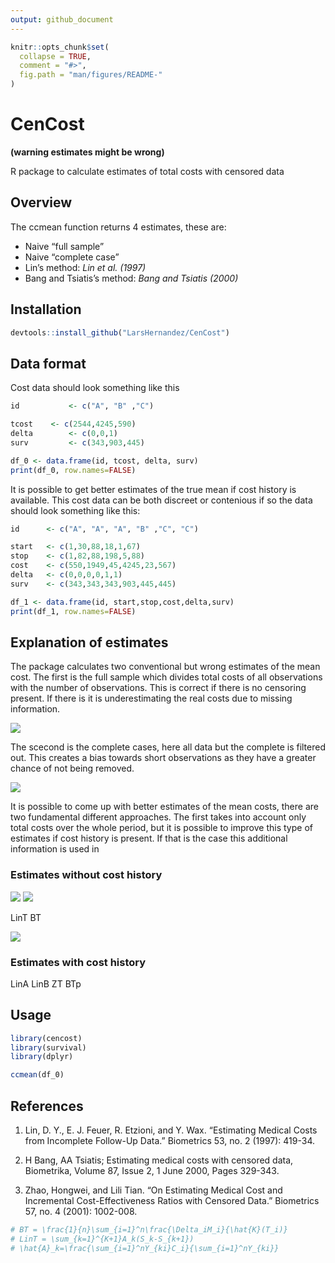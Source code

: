 ```yaml
---
output: github_document
---
```


<!-- README.md is generated from README.Rmd. Please edit that file -->

```r
knitr::opts_chunk$set(
  collapse = TRUE,
  comment = "#>",
  fig.path = "man/figures/README-"
)
```

# CenCost
**(warning estimates might be wrong)**

R package to calculate estimates of total costs with censored data




## Overview
The ccmean function returns 4 estimates, these are:

 - Naive "full sample"
 - Naive "complete case"
 - Lin's method: *Lin et al. (1997)*
 - Bang and Tsiatis's method: *Bang and Tsiatis (2000)*




## Installation
```r
devtools::install_github("LarsHernandez/CenCost")
```




## Data format
Cost data should look something like this
```r
id           <- c("A", "B" ,"C")

tcost    <- c(2544,4245,590)
delta        <- c(0,0,1)
surv         <- c(343,903,445)

df_0 <- data.frame(id, tcost, delta, surv)
print(df_0, row.names=FALSE)
```



It is possible to get better estimates of the true mean if cost history is available. This cost data can be both discreet or contenious
if so the data should look something like this:
```r
id      <- c("A", "A", "A", "B" ,"C", "C")

start   <- c(1,30,88,18,1,67)
stop    <- c(1,82,88,198,5,88)
cost    <- c(550,1949,45,4245,23,567)
delta   <- c(0,0,0,0,1,1)
surv    <- c(343,343,343,903,445,445)

df_1 <- data.frame(id, start,stop,cost,delta,surv)
print(df_1, row.names=FALSE)
```




## Explanation of estimates
The package calculates two conventional but wrong estimates of the mean cost. The first is the full sample which divides total costs of all observations with the number of observations. This is correct if there is no censoring present. If there is it is underestimating the real costs due to missing information.

<img src="img/fullsample.png"/>

The scecond is the complete cases, here all data but the complete is filtered out. This creates a bias towards short observations as they have a greater chance of not being removed.

<img src="img/completecase.png"/>


It is possible to come up with better estimates of the mean costs, there are two fundamental different approaches. The first takes into account only total costs over the whole period, but it is possible to improve this type of estimates if cost history is present. If that is the case this additional information is used in 

### Estimates without cost history

<img src="img/LinT.png"/>
<img src="img/LinTa.png"/>


LinT
BT


<img src="img/BT.png"/>



### Estimates with cost history

LinA
LinB
ZT
BTp


## Usage

```r
library(cencost)
library(survival)
library(dplyr)

ccmean(df_0)
```

## References

1. Lin, D. Y., E. J. Feuer, R. Etzioni, and Y. Wax. "Estimating Medical Costs from Incomplete Follow-Up Data." Biometrics 53, no. 2 (1997): 419-34.

2. H Bang, AA Tsiatis; Estimating medical costs with censored data, Biometrika, Volume 87, Issue 2, 1 June 2000, Pages 329-343.

3. Zhao, Hongwei, and Lili Tian. "On Estimating Medical Cost and Incremental Cost-Effectiveness Ratios with Censored Data." Biometrics 57, no. 4 (2001): 1002-008.








```r
# BT = \frac{1}{n}\sum_{i=1}^n\frac{\Delta_iM_i}{\hat{K}(T_i)}
# LinT = \sum_{k=1}^{K+1}A_k(S_k-S_{k+1})
# \hat{A}_k=\frac{\sum_{i=1}^nY_{ki}C_i}{\sum_{i=1}^nY_{ki}}

```









